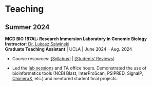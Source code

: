 # Teaching

## Summer 2024

**MCD BIO 187AL: Research Immersion Laboratory in Genomic Biology**   
**Instructor**: [Dr. Lukasz Salwinski](https://scholar.google.com/citations?user=oTgN_eUAAAAJ&hl=en)    
**Graduate Teaching Assistant** | UCLA | June 2024 – Aug. 2024  

- Course resources: [\[Syllabus\]](assets/MCDB187AL-Summer2024-Syllabus-V2.pdf) | [\[Students' Reviews\]](assets/AI_J._-_241_MCD_BIO_187AL_LAB_1B.pdf)

- Led the [lab sessions](https://drive.google.com/drive/folders/17FTYc4qdWfscybALoi85EP3VocD3giV6?usp=drive_link) and TA office hours. Demonstrated the use of bioinformatics tools (NCBI Blast, InterProScan, PSIPRED, SignalP, [ChimeraX](https://drive.google.com/file/d/1g6SUgFxOo0I3-QbX5CxZ0P0ivMQi9Idj/view?usp=sharing), etc.) and mentored student final projects.






